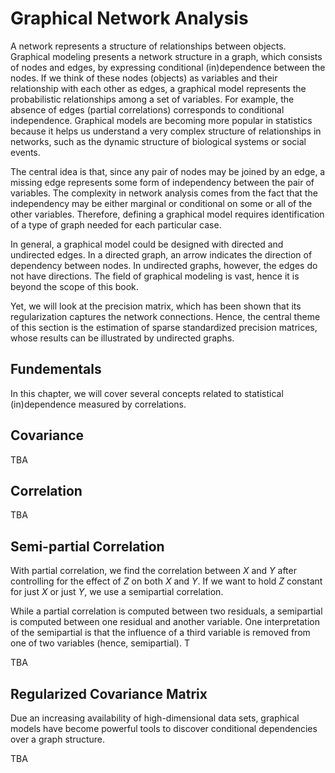 
# Graphical Network Analysis

  
A network represents a structure of relationships between objects. Graphical modeling presents a network structure in a graph, which consists of nodes and edges, by expressing conditional (in)dependence between the nodes. If we think of these nodes (objects) as variables and their relationship with each other as edges, a graphical model represents the probabilistic relationships among a set of variables. For example, the absence of edges (partial correlations) corresponds to conditional independence. Graphical models are becoming more popular in statistics because it helps us understand a very complex structure of relationships in networks, such as the dynamic structure of biological systems or social events.  

The central idea is that, since any pair of nodes may be joined by an edge, a missing edge represents some form of independency between the pair of variables. The complexity in network analysis comes from the fact that the independency may be either marginal or conditional on some or all of the other variables.  Therefore, defining a graphical model requires identification of a type of graph needed for each particular case.

In general, a graphical model could be designed with directed and undirected edges. In a directed graph, an arrow indicates the direction of dependency between nodes. In undirected graphs, however, the edges do not have directions.  The field of graphical modeling is vast, hence it is beyond the scope of this book. 

Yet, we will look at the precision matrix, which has been shown that its regularization captures the network connections.  Hence, the central theme of this section is the estimation of sparse standardized precision matrices, whose results can be illustrated by undirected graphs.

## Fundementals

In this chapter, we will cover several concepts related to statistical (in)dependence measured by correlations.

## Covariance

TBA

## Correlation

TBA

## Semi-partial Correlation

With partial correlation, we find the correlation between $X$ and $Y$ after controlling for the effect of $Z$ on both $X$ and $Y$. If we want to hold $Z$ constant for just $X$ or just $Y$, we use a semipartial correlation.
  
While a partial correlation is computed between two residuals, a semipartial is computed between one residual and another variable. One interpretation of the semipartial is that the influence of a third variable is removed from one of two variables (hence, semipartial). T

TBA
  

## Regularized Covariance Matrix

Due an increasing availability of high-dimensional data sets, graphical models have become powerful tools to discover conditional dependencies over a graph structure.


 TBA

